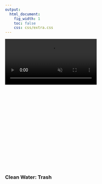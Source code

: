 ```yaml
---
output:
  html_document:
    fig_width: 1
    toc: false
    css: css/extra.css
---
```


<!-- <video autoplay muted loop id="myVideo"> -->
<!-- <source src="images/waves-ruvim-miksanskiy-pexels.mp4" type="video/mp4"> -->
<!-- </video> -->

<!-- <video autoplay muted loop id="myVideo"> -->
<!-- <source src="images/cliffs-rodnae-pexels.mp4" type="video/mp4"> -->
<!-- </video> -->

<video autoplay muted loop id="myVideo">
<source src="images/sea-ad-urpina-pexels.mp4" type="video/mp4">
</video>

<!-- EUT goal page title with banner image -->
<div class="page-lead" style="background-image:url(images/goals/jeremy-bishop-unsplash-cw.jpg);padding-top:270px">
<div class="wrap page-lead-content">
<h3 class="header"> 
Clean Water: Trash
</h3>
</div>
</div>
